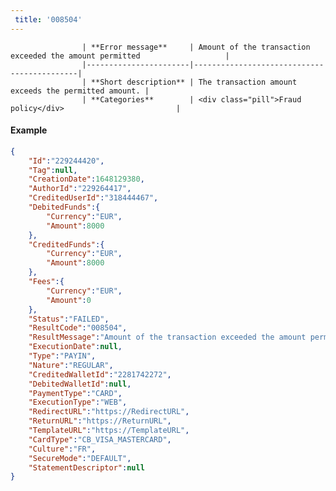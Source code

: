 ---  
 title: '008504'  
---  


                    | **Error message**     | Amount of the transaction exceeded the amount permitted                   |
                    |-----------------------|--------------------------------------------|
                    | **Short description** | The transaction amount exceeds the permitted amount. |
                    | **Categories**        | <div class="pill">Fraud policy</div>                         |
                  

#### Example  
```json 
{
    "Id":"229244420",
    "Tag":null,
    "CreationDate":1648129380,
    "AuthorId":"229264417",
    "CreditedUserId":"318444467",
    "DebitedFunds":{
        "Currency":"EUR",
        "Amount":8000
    },
    "CreditedFunds":{
        "Currency":"EUR",
        "Amount":8000
    },
    "Fees":{
        "Currency":"EUR",
        "Amount":0
    },
    "Status":"FAILED",
    "ResultCode":"008504",
    "ResultMessage":"Amount of the transaction exceeded the amount permitted",
    "ExecutionDate":null,
    "Type":"PAYIN",
    "Nature":"REGULAR",
    "CreditedWalletId":"2281742272",
    "DebitedWalletId":null,
    "PaymentType":"CARD",
    "ExecutionType":"WEB",
    "RedirectURL":"https://RedirectURL",
    "ReturnURL":"https://ReturnURL",
    "TemplateURL":"https://TemplateURL",
    "CardType":"CB_VISA_MASTERCARD",
    "Culture":"FR",
    "SecureMode":"DEFAULT",
    "StatementDescriptor":null
}
```
